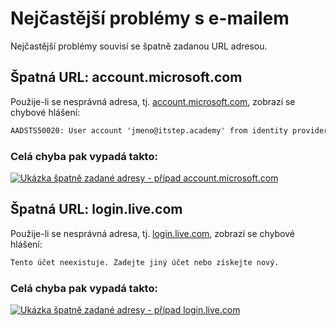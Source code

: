 # Nejčastější problémy s e-mailem

Nejčastější problémy souvisí se špatně zadanou URL adresou. 

## Špatná URL: account.microsoft.com

Použije-li se nesprávná adresa, tj. [account.microsoft.com](https://account.microsoft.com/), zobrazí se chybové hlášení:

```txt
AADSTS50020: User account 'jmeno@itstep.academy' from identity provider 'https://sts.windows.net/1c2aa41e-5b92-4906-827e-0c10f9d73859/' does not exist in tenant 'Microsoft' and cannot access the application '71dada86-21db-493b-93e4-1a902601f30f'(OneRenderFramework [wsfed enabled]) in that tenant. The account needs to be added as an external user in the tenant first. Sign out and sign in again with a different Azure Active Directory user account.
```

### Celá chyba pak vypadá takto:


<a href="/images/email-wrong-link-account.jpg" title="Ukázka špatně zadané adresy - případ account.microsoft.com">
  <picture>
    <source srcset="/images/email-wrong-link-account.avif" type="image/avif" />
    <source srcset="/images/email-wrong-link-account.webp" type="image/webp" />
    <img src="/images/email-wrong-link-account.jpg" alt="Ukázka špatně zadané adresy - případ account.microsoft.com" />
  </picture>
</a>


## Špatná URL: login.live.com

Použije-li se nesprávná adresa, tj. [login.live.com](https://login.live.com/), zobrazí se chybové hlášení:

```txt
Tento účet neexistuje. Zadejte jiný účet nebo získejte nový.
```

### Celá chyba pak vypadá takto:

<a href="/images/email-wrong-link-live.png" title="Ukázka špatně zadané adresy - případ login.live.com">
  <picture>
    <source srcset="/images/email-wrong-link-live.avif" type="image/avif" />
    <source srcset="/images/email-wrong-link-live.webp" type="image/webp" />
    <img src="/images/email-wrong-link-live.png" alt="Ukázka špatně zadané adresy - případ login.live.com" />
  </picture>
</a>

